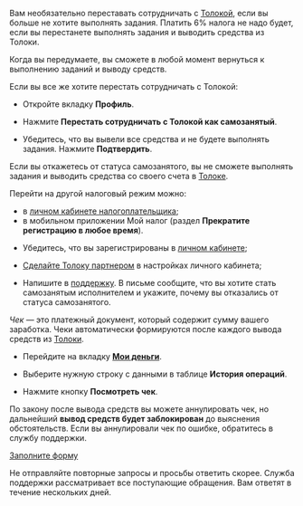<Cut title="Перестать сотрудничать с Толокой как самозанятый">

Вам необязательно переставать сотрудничать с [Толокой](http://toloka.yandex.ru/), если вы больше не хотите выполнять задания. Платить 6% налога не надо будет, если вы перестанете выполнять задания и выводить средства из Толоки.

Когда вы передумаете, вы сможете в любой момент вернуться к выполнению заданий и выводу средств.

Если вы все же хотите перестать сотрудничать с Толокой:

* Откройте вкладку **Профиль**.

* Нажмите **Перестать сотрудничать с Толокой как самозанятый**.

* Убедитесь, что вы вывели все средства и не будете выполнять задания. Нажмите **Подтвердить**.

</Cut>

<Cut title="Отказаться от статуса самозанятого">

<Note mode="restriction" title="Внимание">

Если вы откажетесь от статуса самозанятого, вы не сможете выполнять задания и выводить средства со своего счета в [Толоке](http://toloka.yandex.ru/).

</Note>

Перейти на другой налоговый режим можно:

- в [личном кабинете налогоплательщика](https://lknpd.nalog.ru/auth/login);
- в мобильном приложении Мой налог (раздел **Прекратите регистрацию в любое время**).

</Cut>

<Cut title="Вернуть статус самозанятого">

* Убедитесь, что вы зарегистрированы в [личном кабинете](https://lknpd.nalog.ru/auth/login);

* [Сделайте Толоку партнером](../../self-employed/accept-status#accept-status/section_f3t_j4p_bmb) в настройках личного кабинета;

* Напишите в [поддержку](../../troubleshooting/troubleshooting). В письме сообщите, что вы хотите стать самозанятым исполнителем и укажите, почему вы отказались от статуса самозанятого.

</Cut>

<Cut title="Чеки: посмотреть, аннулировать или восстановить">

_Чек_ — это платежный документ, который содержит сумму вашего заработка. Чеки автоматически формируются после каждого вывода средств из [Толоки](http://toloka.yandex.ru/).

* Перейдите на вкладку [**Мои деньги**](https://toloka.yandex.ru/profile/money).

* Выберите нужную строку с данными в таблице **История операций**.

* Нажмите кнопку **Посмотреть чек**.

<Note mode="restriction" title="Внимание">

По закону после вывода средств вы можете аннулировать чек, но дальнейший **вывод средств будет заблокирован** до выяснения обстоятельств. Если вы аннулировали чек по ошибке, обратитесь в службу поддержки.

</Note>

</Cut>

<Cut title="Другое">

[Заполните форму](../../troubleshooting/support?form-source=self-employed-troubles)

<Note mode="note" title="Примечание">

Не отправляйте повторные запросы и просьбы ответить скорее. Служба поддержки рассматривает все поступающие обращения. Вам ответят в течение нескольких дней.

</Note>

</Cut>

